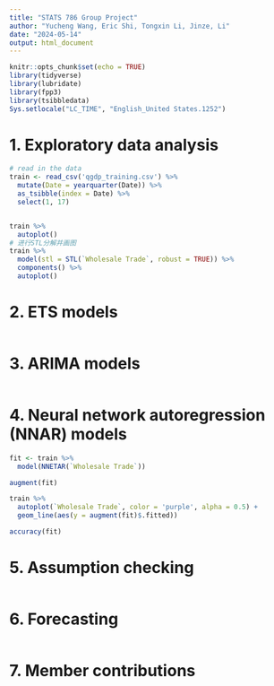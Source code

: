 ---
title: "STATS 786 Group Project"
author: "Yucheng Wang, Eric Shi, Tongxin Li, Jinze, Li"
date: "2024-05-14"
output: html_document
---

```{r setup, include=FALSE}
knitr::opts_chunk$set(echo = TRUE)
library(tidyverse)
library(lubridate)
library(fpp3)
library(tsibbledata)
Sys.setlocale("LC_TIME", "English_United States.1252")
```

# 1. Exploratory data analysis
```{r, warning=FALSE}
# read in the data
train <- read_csv('qgdp_training.csv') %>%
  mutate(Date = yearquarter(Date)) %>%
  as_tsibble(index = Date) %>% 
  select(1, 17)


train %>% 
  autoplot()
# 进行STL分解并画图
train %>%
  model(stl = STL(`Wholesale Trade`, robust = TRUE)) %>%
  components() %>%
  autoplot()
```

# 2. ETS models
```{r}

```


# 3. ARIMA models
```{r}

```

# 4. Neural network autoregression (NNAR) models
```{r, warning=FALSE}

fit <- train %>% 
  model(NNETAR(`Wholesale Trade`))

augment(fit)

train %>% 
  autoplot(`Wholesale Trade`, color = 'purple', alpha = 0.5) +
  geom_line(aes(y = augment(fit)$.fitted))

accuracy(fit)
```

# 5. Assumption checking
```{r}

```

# 6. Forecasting
```{r}

```

# 7. Member contributions






